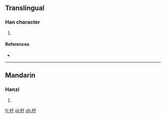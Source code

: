 ==Translingual==

===Han character===
{{Han char|rn=75|rad=木|as=03|sn=7|four=|canj=木竹十 (DHJ)|ids=⿰[[木]][[千]]}}

# {{defn|Han|sort=木03}}

====References====
* {{Han ref|kx=0510.190|dkj=14447|dj=0894.180|hdz=21160.060|uh=6744|ud=26436}}

----

==Mandarin==

===Hanzi===
{{cmn-hanzi|pin=[[qiān]] ([[qian1]])|wg=ch'ien<sup>1</sup>}}

# {{defn|lang=cmn|sort=木03}}

[[fr:杄]]
[[pl:杄]]
[[zh:杄]]